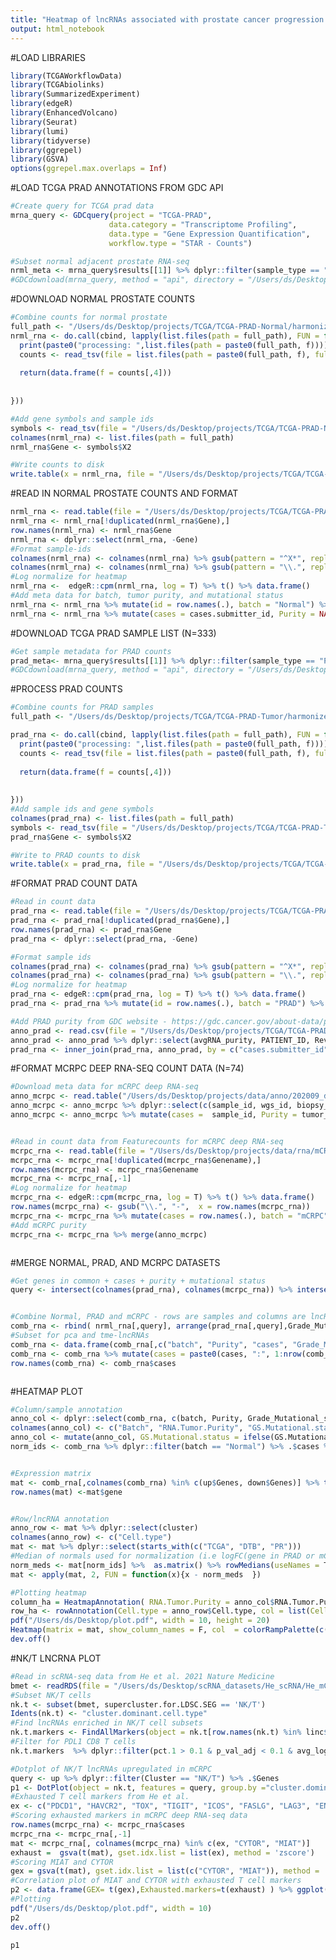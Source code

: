 ```yaml
---
title: "Heatmap of lncRNAs associated with prostate cancer progression - Figure 3"
output: html_notebook
---
```


#LOAD LIBRARIES
```r


library(TCGAWorkflowData)
library(TCGAbiolinks)
library(SummarizedExperiment)
library(edgeR)
library(EnhancedVolcano)
library(Seurat)
library(lumi)
library(tidyverse)
library(ggrepel)
library(GSVA)
options(ggrepel.max.overlaps = Inf)

```


#LOAD TCGA PRAD ANNOTATIONS FROM GDC API
```r
#Create query for TCGA prad data
mrna_query <- GDCquery(project = "TCGA-PRAD",
                      data.category = "Transcriptome Profiling",
                      data.type = "Gene Expression Quantification",
                      workflow.type = "STAR - Counts")

#Subset normal adjacent prostate RNA-seq
nrml_meta <- mrna_query$results[[1]] %>% dplyr::filter(sample_type == "Solid Tissue Normal")
#GDCdownload(mrna_query, method = "api", directory = "/Users/ds/Desktop")
```



#DOWNLOAD NORMAL PROSTATE COUNTS   
```r
#Combine counts for normal prostate
full_path <- "/Users/ds/Desktop/projects/TCGA/TCGA-PRAD-Normal/harmonized/Transcriptome_Profiling/Gene_Expression_Quantification/"
nrml_rna <- do.call(cbind, lapply(list.files(path = full_path), FUN = function(f){
  print(paste0("processing: ",list.files(path = paste0(full_path, f))))
  counts <- read_tsv(file = list.files(path = paste0(full_path, f), full.names = T), skip = 6, col_names = F )
  
  return(data.frame(f = counts[,4]))
  
  
}))

#Add gene symbols and sample ids
symbols <- read_tsv(file = "/Users/ds/Desktop/projects/TCGA/TCGA-PRAD-Normal/harmonized/Transcriptome_Profiling/Gene_Expression_Quantification/0427d696-a33d-4005-ac1d-c5363754226e/b1becd71-bbed-4a0f-af9c-94b9b2af928b.rna_seq.augmented_star_gene_counts.tsv", skip = 6, col_names = F)[,2]
colnames(nrml_rna) <- list.files(path = full_path)
nrml_rna$Gene <- symbols$X2

#Write counts to disk
write.table(x = nrml_rna, file = "/Users/ds/Desktop/projects/TCGA/TCGA-PRAD-Normal/normal_rna_counts.txt", quote = F, sep = "\t", row.names = F, col.names = T)
```



#READ IN NORMAL PROSTATE COUNTS AND FORMAT
```r
nrml_rna <- read.table(file = "/Users/ds/Desktop/projects/TCGA/TCGA-PRAD-Normal/normal_rna_counts.txt", header = T)
nrml_rna <- nrml_rna[!duplicated(nrml_rna$Gene),]
row.names(nrml_rna) <- nrml_rna$Gene 
nrml_rna <- dplyr::select(nrml_rna, -Gene)
#Format sample-ids
colnames(nrml_rna) <- colnames(nrml_rna) %>% gsub(pattern = "^X*", replacement = "")
colnames(nrml_rna) <- colnames(nrml_rna) %>% gsub(pattern = "\\.", replacement = "-")
#Log normalize for heatmap
nrml_rna <-  edgeR::cpm(nrml_rna, log = T) %>% t() %>% data.frame()
#Add meta data for batch, tumor purity, and mutational status
nrml_rna <- nrml_rna %>% mutate(id = row.names(.), batch = "Normal") %>% merge(dplyr::select(nrml_meta , c(id, cases.submitter_id) ))
nrml_rna <- nrml_rna %>% mutate(cases = cases.submitter_id, Purity = NA, Grade_Mutational_status =NA)
```



#DOWNLOAD TCGA PRAD SAMPLE LIST (N=333)
```r
#Get sample metadata for PRAD counts
prad_meta<- mrna_query$results[[1]] %>% dplyr::filter(sample_type == "Primary Tumor")
#GDCdownload(mrna_query, method = "api", directory = "/Users/ds/Desktop")
```



#PROCESS PRAD COUNTS
```r
#Combine counts for PRAD samples
full_path <- "/Users/ds/Desktop/projects/TCGA/TCGA-PRAD-Tumor/harmonized/Transcriptome_Profiling/Gene_Expression_Quantification/"

prad_rna <- do.call(cbind, lapply(list.files(path = full_path), FUN = function(f){
  print(paste0("processing: ",list.files(path = paste0(full_path, f))))
  counts <- read_tsv(file = list.files(path = paste0(full_path, f), full.names = T), skip = 6, col_names = F )
  
  return(data.frame(f = counts[,4]))
  
  
}))
#Add sample ids and gene symbols
colnames(prad_rna) <- list.files(path = full_path)
symbols <- read_tsv(file = "/Users/ds/Desktop/projects/TCGA/TCGA-PRAD-Tumor/harmonized/Transcriptome_Profiling/Gene_Expression_Quantification/0007888f-8d96-4c01-8251-7fef6cc71596/88215dd0-5841-44f1-9393-eefd8238cbb3.rna_seq.augmented_star_gene_counts.tsv", skip = 6, col_names = F)[,2]
prad_rna$Gene <- symbols$X2

#Write to PRAD counts to disk
write.table(x = prad_rna, file = "/Users/ds/Desktop/projects/TCGA/TCGA-PRAD-Tumor/prad_rna_counts.txt", quote = F, sep = "\t", row.names = F, col.names = T)
```


#FORMAT PRAD COUNT DATA
```r
#Read in count data
prad_rna <- read.table(file = "/Users/ds/Desktop/projects/TCGA/TCGA-PRAD-Tumor/prad_rna_counts.txt", header = T)
prad_rna <- prad_rna[!duplicated(prad_rna$Gene),]
row.names(prad_rna) <- prad_rna$Gene 
prad_rna <- dplyr::select(prad_rna, -Gene)

#Format sample ids
colnames(prad_rna) <- colnames(prad_rna) %>% gsub(pattern = "^X*", replacement = "")
colnames(prad_rna) <- colnames(prad_rna) %>% gsub(pattern = "\\.", replacement = "-")
#Log normalize for heatmap
prad_rna <- edgeR::cpm(prad_rna, log = T) %>% t() %>% data.frame()
prad_rna <- prad_rna %>% mutate(id = row.names(.), batch = "PRAD") %>% merge(dplyr::select(prad_meta , c(id, cases.submitter_id) ))

#Add PRAD purity from GDC website - https://gdc.cancer.gov/about-data/publications/prad_2015
anno_prad <- read.csv(file = "/Users/ds/Desktop/projects/TCGA/TCGA-PRAD-Tumor/prad_supp.csv", header = T)
anno_prad <- anno_prad %>% dplyr::select(avgRNA_purity, PATIENT_ID, Reviewed_Gleason_sum)#Tumor purity and gleason score
prad_rna <- inner_join(prad_rna, anno_prad, by = c("cases.submitter_id" = "PATIENT_ID")) %>% mutate(Purity = avgRNA_purity * 100, cases = cases.submitter_id, Grade_Mutational_status = Reviewed_Gleason_sum)


```


#FORMAT MCRPC DEEP RNA-SEQ COUNT DATA (N=74)
```r
#Download meta data for mCRPC deep RNA-seq
anno_mcrpc <- read.table("/Users/ds/Desktop/projects/data/anno/202009_deepRNAseq_sample_full.txt", header =T)
anno_mcrpc <- anno_mcrpc %>% dplyr::select(c(sample_id, wgs_id, biopsy_site,tumor_purity_wgs, tumor_purity_rna , tumor_purity_hist, AR))
anno_mcrpc <- anno_mcrpc %>% mutate(cases =  sample_id, Purity = tumor_purity_rna, Grade_Mutational_status =AR) %>% dplyr::select(cases, Purity, Grade_Mutational_status)#Add tumor purity (RNA) and AR region mutational status


#Read in count data from Featurecounts for mCRPC deep RNA-seq
mcrpc_rna <- read.table(file = "/Users/ds/Desktop/projects/data/rna/mCRPC_RNA_counts_genename.txt", header = T)
mcrpc_rna <- mcrpc_rna[!duplicated(mcrpc_rna$Genename),]
row.names(mcrpc_rna) <- mcrpc_rna$Genename
mcrpc_rna <- mcrpc_rna[,-1]
#Log normalize for heatmap
mcrpc_rna <- edgeR::cpm(mcrpc_rna, log = T) %>% t() %>% data.frame()
row.names(mcrpc_rna) <- gsub("\\.", "-",  x = row.names(mcrpc_rna))
mcrpc_rna <- mcrpc_rna %>% mutate(cases = row.names(.), batch = "mCRPC")
#Add mCRPC purity
mcrpc_rna <- mcrpc_rna %>% merge(anno_mcrpc)



```


#MERGE NORMAL, PRAD, AND MCRPC DATASETS
```r
#Get genes in common + cases + purity + mutational status
query <- intersect(colnames(prad_rna), colnames(mcrpc_rna)) %>% intersect( colnames(nrml_rna))


#Combine Normal, PRAD and mCRPC - rows are samples and columns are lncRNAs + RNA purity + batch + mutational status/gleason score
comb_rna <- rbind( nrml_rna[,query], arrange(prad_rna[,query],Grade_Mutational_status), arrange(mcrpc_rna[,query],Grade_Mutational_status))
#Subset for pca and tme-lncRNAs
comb_rna <- data.frame(comb_rna[,c("batch", "Purity", "cases", "Grade_Mutational_status")], comb_rna[,colnames(comb_rna) %in% c(pca_lncrna, notpca_lncrna)])
comb_rna <- comb_rna %>% mutate(cases = paste0(cases, ":", 1:nrow(comb_rna)))
row.names(comb_rna) <- comb_rna$cases



```




#HEATMAP PLOT
```r
#Column/sample annotation
anno_col <- dplyr::select(comb_rna, c(batch, Purity, Grade_Mutational_status))
colnames(anno_col) <- c("Batch", "RNA.Tumor.Purity", "GS.Mutational.status")
anno_col <- mutate(anno_col, GS.Mutational.status = ifelse(GS.Mutational.status == 2, "AR WT", ifelse(GS.Mutational.status == 3, "AR Gain", GS.Mutational.status)))
norm_ids <- comb_rna %>% dplyr::filter(batch == "Normal") %>% .$cases %>% gsub(pattern = "-|:",replacement = "\\.")


#Expression matrix
mat <- comb_rna[,colnames(comb_rna) %in% c(up$Genes, down$Genes)] %>% t() %>% data.frame() %>% mutate(gene = row.names(.)) %>% inner_join(final_markers) %>% arrange(cluster) #Subset for up and down-regualted DEG lncRNAs (progress_DEG_analysis.RMD), merge with markers (preprocess_scrna.RMD)
row.names(mat) <-mat$gene 


#Row/lncRNA annotation
anno_row <- mat %>% dplyr::select(cluster)
colnames(anno_row) <- c("Cell.type")
mat <- mat %>% dplyr::select(starts_with(c("TCGA", "DTB", "PR")))
#Median of normals used for normalization (i.e logFC(gene in PRAD or mCRPC/ gene in normal))
norm_meds <- mat[norm_ids] %>%  as.matrix() %>% rowMedians(useNames = T)
mat <- apply(mat, 2, FUN = function(x){x - norm_meds  })

#Plotting heatmap
column_ha = HeatmapAnnotation( RNA.Tumor.Purity = anno_col$RNA.Tumor.Purity, Batch = anno_col$Batch, GS.Mutational.status = anno_col$GS.Mutational.status)
row_ha <- rowAnnotation(Cell.type = anno_row$Cell.type, col = list(Cell.type = c("B lineage" = "darkred", "erythroid"= "black", "monocyte/macrophage" = "purple", "tumor" = "navy", "NK/T"= "darkgreen", "neutrophil" = "orange"))) 
pdf("/Users/ds/Desktop/plot.pdf", width = 10, height = 20)
Heatmap(matrix = mat, show_column_names = F, col  = colorRampPalette(c('navy',"white", "red"))(10), top_annotation = column_ha, cluster_columns = F,left_annotation = row_ha, row_names_gp = gpar(fontsize = 15,col = ifelse(rownames(mat) %in% c(unique(up$Genes)) , "red", ifelse(rownames(mat)  %in% c(unique(down$Genes)), "blue", "black"))), row_split = anno_row$Cell.type, name = "logFC")
dev.off()


```


#NK/T LNCRNA PLOT
```r
#Read in scRNA-seq data from He et al. 2021 Nature Medicine
bmet <- readRDS(file = "/Users/ds/Desktop/scRNA_datasets/He_scRNA/He_mCRPC.rds")
#Subset NK/T cells
nk.t <- subset(bmet, supercluster.for.LDSC.SEG == 'NK/T')
Idents(nk.t) <- "cluster.dominant.cell.type"
#Find lncRNAs enriched in NK/T cell subsets
nk.t.markers <- FindAllMarkers(object = nk.t[row.names(nk.t) %in% linc$gene.name,], only.pos = T, verbose = T)
#Filter for PDL1 CD8 T cells
nk.t.markers  %>% dplyr::filter(pct.1 > 0.1 & p_val_adj < 0.1 & avg_log2FC> 1)  %>% dplyr::filter(cluster == 'CD8+ PDCD1+ T cell')

#Dotplot of NK/T lncRNAs upregulated in mCRPC
query <- up %>% dplyr::filter(Cluster == "NK/T") %>% .$Genes
p1 <- DotPlot(object = nk.t, features = query, group.by ="cluster.dominant.cell.type" ) + coord_flip() + theme(axis.text.x = element_text(size = 15, angle = 90))+ theme( text = element_text(size = 20), axis.text.x = element_text(angle = 45, vjust = 0.5))
#Exhausted T cell markers from He et al. 
ex <- c("PDCD1", "HAVCR2", "TOX", "TIGIT", "ICOS", "FASLG", "LAG3", "ENTPD1","ITGAE")
#Scoring exhausted markers in mCRPC deep RNA-seq data
row.names(mcrpc_rna) <- mcrpc_rna$cases
mcrpc_rna <- mcrpc_rna[,-1]
mat <- mcrpc_rna[, colnames(mcrpc_rna) %in% c(ex, "CYTOR", "MIAT")]
exhaust =  gsva(t(mat), gset.idx.list = list(ex), method = 'zscore')
#Scoring MIAT and CYTOR
gex = gsva(t(mat), gset.idx.list = list(c("CYTOR", "MIAT")), method = 'zscore')
#Correlation plot of MIAT and CYTOR with exhausted T cell markers
p2 <- data.frame(GEX= t(gex),Exhausted.markers=t(exhaust) ) %>% ggplot(aes(x = GEX, y = Exhausted.markers)) + geom_point() + geom_smooth(method = 'lm') + stat_cor(size = 7) + xlab("CYTOR + MIAT") + theme_classic() + theme( text = element_text(size = 20))
#Plotting
pdf("/Users/ds/Desktop/plot.pdf", width = 10)
p2
dev.off()

p1
```


